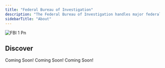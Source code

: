 ```yaml
---
title: "Federal Bureau of Investigation"
description: "The Federal Bureau of Investigation handles major federal crimes, counter-terrorism, and intelligence operations. Agents investigate threats that impact national security and enforce federal law across the United States."
sidebarTitle: "About"
---
```


![FBI 1 Pn](/images/FBI_1.png)

## Discover

<Columns cols={2}>
  <Card title="Leadership" icon="user-police" iconType="duotone" href="/sheriff/leadership">
    Coming Soon!
  </Card>
  <Card title="Department Ranks" icon="star-shooting" iconType="duotone" href="/sheriff/department-ranks">
    Coming Soon!
  </Card>
  <Card title="Handbook" icon="book" iconType="duotone" href="/sheriff/core-values">
    Coming Soon!
  </Card>
  <Card title="Discord Server" icon="discord" iconType="brands" href="https://discord.gg/zD8mauaJNY">
    
  </Card>
</Columns>